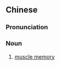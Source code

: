 {{also|肌肉记忆}}
==Chinese==
{{zh-forms|s=肌肉记忆|type=22}}

===Pronunciation===
{{zh-pron
|m=jīròu jìyì
|c=gei1 juk6 gei3 jik1
|cat=n
}}

===Noun===
{{zh-noun}}

# [[muscle memory]]